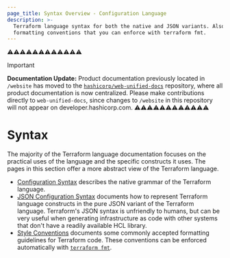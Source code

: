 ```yaml
---
page_title: Syntax Overview - Configuration Language
description: >-
  Terraform language syntax for both the native and JSON variants. Also learn
  formatting conventions that you can enforce with terraform fmt.
---
```


⚠️⚠️⚠️⚠️⚠️⚠️⚠️⚠️⚠️⚠️⚠️⚠️
> [!IMPORTANT]  
> **Documentation Update:** Product documentation previously located in `/website` has moved to the [`hashicorp/web-unified-docs`](https://github.com/hashicorp/web-unified-docs) repository, where all product documentation is now centralized. Please make contributions directly to `web-unified-docs`, since changes to `/website` in this repository will not appear on developer.hashicorp.com.
⚠️⚠️⚠️⚠️⚠️⚠️⚠️⚠️⚠️⚠️⚠️⚠️


# Syntax

The majority of the Terraform language documentation focuses on the practical
uses of the language and the specific constructs it uses. The pages in this
section offer a more abstract view of the Terraform language.

- [Configuration Syntax](/terraform/language/syntax/configuration) describes the native
  grammar of the Terraform language.
- [JSON Configuration Syntax](/terraform/language/syntax/json) documents
  how to represent Terraform language constructs in the pure JSON variant of the
  Terraform language. Terraform's JSON syntax is unfriendly to humans, but can
  be very useful when generating infrastructure as code with other systems that
  don't have a readily available HCL library.
- [Style Conventions](/terraform/language/style#code-formatting) documents some commonly
  accepted formatting guidelines for Terraform code. These conventions can be
  enforced automatically with [`terraform fmt`](/terraform/cli/commands/fmt).
